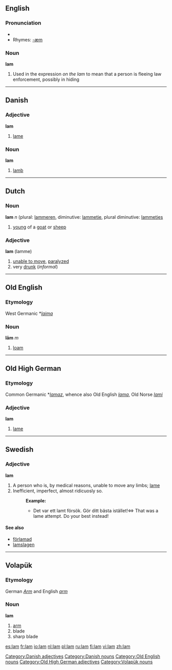 ==English==

===Pronunciation===
* {{IPA|/læm/}}
* Rhymes: [[Rhymes:English:-æm|-æm]]

===Noun===
'''lam'''
# Used in the expression ''on the lam''  to mean that a person is fleeing law enforcement, possibly in hiding   

----

==Danish==

=== Adjective ===
'''lam'''

#[[lame]]

[[Category:Danish adjectives]]

=== Noun ===
'''lam'''

#[[lamb]]

[[Category:Danish nouns]]

----

==Dutch==

===Noun===
'''lam''' ''n'' (plural: [[lammeren]], diminutive: [[lammetje]], plural diminutive: [[lammetjes]]

# [[young]] of a [[goat]] or [[sheep]]

===Adjective===
'''lam''' (lamme)
# [[unable to move]], [[paralyzed]]
# very [[drunk]] (''informal'')

----

==Old English==
===Etymology===
West Germanic *''[[laima]]''
===Noun===
'''lām''' ''m''

# [[loam]]

[[Category:Old English nouns]]

----

==Old High German==
===Etymology===
Common Germanic *''[[lamaz]]'', whence also Old English ''[[lama]]'', Old Norse ''[[lami]]''
===Adjective===
'''lam'''

# [[lame]]

[[Category:Old High German adjectives]]

----

==Swedish==
===Adjective===
{{sv-adj-reg}}
'''lam'''
#A person who is, by medical reasons, unable to move any limbs; [[lame]]
#Inefficient, imperfect, almost ridicuosly so.
#:'''Example:'''
#:*Det var ett lamt försök. Gör ditt bästa istället!<=> That was a lame attempt. Do your best instead!

====See also====
*[[förlamad]]
*[[lamslagen]]

----

==Volapük==
{{vo-noun|lam}}
===Etymology===
German ''[[Arm]]'' and English ''[[arm]]''
===Noun===
'''lam'''

# [[arm]]
# blade 
# sharp blade

[[Category:Volapük nouns]]

[[es:lam]]
[[fr:lam]]
[[io:lam]]
[[nl:lam]]
[[pl:lam]]
[[ru:lam]]
[[fi:lam]]
[[vi:lam]]
[[zh:lam]]